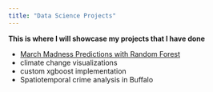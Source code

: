 ```yaml
---
title: "Data Science Projects"
---
```



**This is where I will showcase my projects that I have done**

- [March Madness Predictions with Random Forest](proj1.qmd)
- climate change visualizations
- custom xgboost implementation
- Spatiotemporal crime analysis in Buffalo

